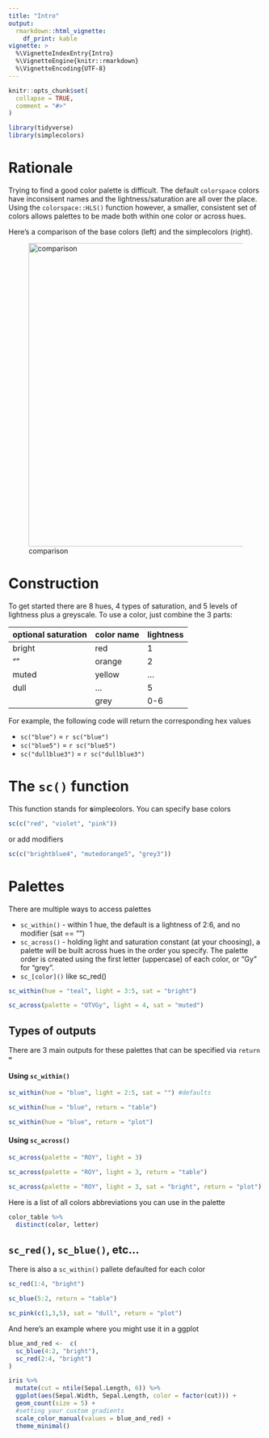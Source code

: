 ```yaml
---
title: "Intro"
output: 
  rmarkdown::html_vignette:
    df_print: kable
vignette: >
  %\VignetteIndexEntry{Intro}
  %\VignetteEngine{knitr::rmarkdown}
  %\VignetteEncoding{UTF-8}
---
```


```r
knitr::opts_chunk$set(
  collapse = TRUE,
  comment = "#>"
)

library(tidyverse)
library(simplecolors)
```

# Rationale
Trying to find a good color palette is difficult. The default `colorspace` colors have inconsisent names and the lightness/saturation are all over the place. Using the `colorspace::HLS()` function however, a smaller, consistent set of colors allows palettes to be made both within one color or across hues. 

Here's a comparison of the base colors (left) and the simplecolors (right).

![comparison](images/comparison.png){width=600px}

# Construction

To get started there are 8 hues, 4 types of saturation, and 5 levels of lightness plus a greyscale. To use a color, just combine the 3 parts:

|optional saturation|color name|lightness|
|-------------------|----------|---------|
|bright |red|1|
|""|orange|2|
|muted|yellow|...|
|dull|...|5|
||grey|0-6|

For example, the following code will return the corresponding hex values

* `sc("blue")` = `r sc("blue")`
* `sc("blue5")` = `r sc("blue5")`
* `sc("dullblue3")` = `r sc("dullblue3")`

# The `sc()` function
This function stands for **s**imple**c**olors. You can specify base colors
```r
sc(c("red", "violet", "pink"))
```

or add modifiers
```r
sc(c("brightblue4", "mutedorange5", "grey3"))
```

# Palettes
There are multiple ways to access palettes

* `sc_within()` - within 1 hue, the default is a lightness of 2:6, and no modifier (sat == "")
* `sc_across()` - holding light and saturation constant (at your choosing), a palette will be built across hues in the order you specify. The palette order is created using the first letter (uppercase) of each color, or "Gy" for "grey".
* `sc_[color]()` like sc_red()

```r
sc_within(hue = "teal", light = 3:5, sat = "bright")
```

```r
sc_across(palette = "OTVGy", light = 4, sat = "muted")
```

## Types of outputs
There are 3 main outputs for these palettes that can be specified via `return = `

#### Using `sc_within()`
```r
sc_within(hue = "blue", light = 2:5, sat = "") #defaults
```

```r
sc_within(hue = "blue", return = "table")
```

```r
sc_within(hue = "blue", return = "plot")
```

#### Using `sc_across()`
```r
sc_across(palette = "ROY", light = 3)
```

```r
sc_across(palette = "ROY", light = 3, return = "table")
```

```r
sc_across(palette = "ROY", light = 3, sat = "bright", return = "plot")

```

Here is a list of all colors abbreviations  you can use in the palette
```r
color_table %>% 
  distinct(color, letter)
```

## `sc_red()`, `sc_blue()`, etc...
There is also a `sc_within()` pallete defaulted for each color
```r
sc_red(1:4, "bright")
```

```r
sc_blue(5:2, return = "table")
```

```r
sc_pink(c(1,3,5), sat = "dull", return = "plot")
```

And here's an example where you might use it in a ggplot
```r
blue_and_red <-  c(
  sc_blue(4:2, "bright"), 
  sc_red(2:4, "bright")
)

iris %>% 
  mutate(cut = ntile(Sepal.Length, 6)) %>% 
  ggplot(aes(Sepal.Width, Sepal.Length, color = factor(cut))) +
  geom_count(size = 5) +
  #setting your custom gradients
  scale_color_manual(values = blue_and_red) +
  theme_minimal()
```

